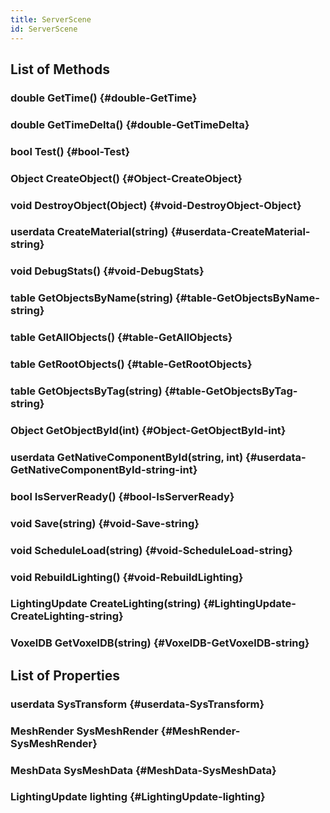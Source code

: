 ```yaml
---
title: ServerScene
id: ServerScene
---
```


## List of Methods

### double GetTime() {#double-GetTime}

### double GetTimeDelta() {#double-GetTimeDelta}

### bool Test() {#bool-Test}

### Object CreateObject() {#Object-CreateObject}

### void DestroyObject(Object) {#void-DestroyObject-Object}

### userdata CreateMaterial(string) {#userdata-CreateMaterial-string}

### void DebugStats() {#void-DebugStats}

### table GetObjectsByName(string) {#table-GetObjectsByName-string}

### table GetAllObjects() {#table-GetAllObjects}

### table GetRootObjects() {#table-GetRootObjects}

### table GetObjectsByTag(string) {#table-GetObjectsByTag-string}

### Object GetObjectById(int) {#Object-GetObjectById-int}

### userdata GetNativeComponentById(string, int) {#userdata-GetNativeComponentById-string-int}

### bool IsServerReady() {#bool-IsServerReady}

### void Save(string) {#void-Save-string}

### void ScheduleLoad(string) {#void-ScheduleLoad-string}

### void RebuildLighting() {#void-RebuildLighting}

### LightingUpdate CreateLighting(string) {#LightingUpdate-CreateLighting-string}

### VoxelDB GetVoxelDB(string) {#VoxelDB-GetVoxelDB-string}

## List of Properties

### userdata SysTransform {#userdata-SysTransform}

### MeshRender SysMeshRender {#MeshRender-SysMeshRender}

### MeshData SysMeshData {#MeshData-SysMeshData}

### LightingUpdate lighting {#LightingUpdate-lighting}

